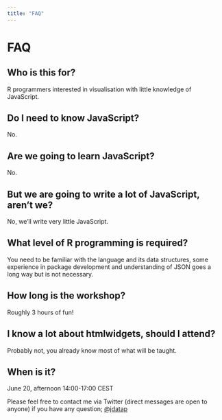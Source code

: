 ```yaml
---
title: "FAQ"
---
```


<div class="container" style="min-height:75vh;">

<h1>FAQ</h1>

## Who is this for?

R programmers interested in visualisation with little knowledge of JavaScript.

## Do I need to know JavaScript?

No.

## Are we going to learn JavaScript?

No. 

## But we are going to write a lot of JavaScript, aren't we?

No, we'll write very little JavaScript.

## What level of R programming is required?

You need to be familiar with the language and its data structures, some experience in package development and understanding of JSON goes a long way but is not necessary.

## How long is the workshop?

Roughly 3 hours of fun!

## I know a lot about htmlwidgets, should I attend?

Probably not, you already know most of what will be taught.

## When is it?

June 20, afternoon 14:00-17:00 CEST 

Please feel free to contact me via Twitter (direct messages are open to anyone) if you have any question; <a href="https://twitter.com/jdatap">@jdatap</a>

</div>